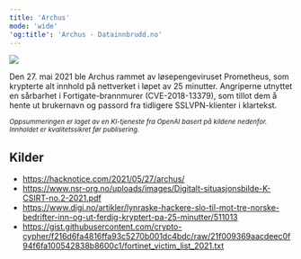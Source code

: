 ```yaml
---
title: 'Archus'
mode: 'wide'
'og:title': 'Archus - Datainnbrudd.no'
---
```


<Frame>
<img src="/images/archus.jpg" noZoom/>
</Frame>

Den 27. mai 2021 ble Archus rammet av løsepengeviruset Prometheus, som krypterte alt innhold på nettverket i løpet av 25 minutter. Angriperne utnyttet en sårbarhet i Fortigate-brannmurer (CVE-2018-13379), som tillot dem å hente ut brukernavn og passord fra tidligere SSLVPN-klienter i klartekst.

<sup><i>Oppsummeringen er laget av en KI-tjeneste fra OpenAI basert på kildene nedenfor. Innholdet er kvalitetssikret før publisering.</i></sup>

## Kilder
- https://hacknotice.com/2021/05/27/archus/
- https://www.nsr-org.no/uploads/images/Digitalt-situasjonsbilde-K-CSIRT-no.2-2021.pdf
- https://www.digi.no/artikler/lynraske-hackere-slo-til-mot-tre-norske-bedrifter-inn-og-ut-ferdig-kryptert-pa-25-minutter/511013
- https://gist.githubusercontent.com/crypto-cypher/f216d6fa4816ffa93c5270b001dc4bdc/raw/21f009369aacdeec0f94f6fa100542838b8600c1/fortinet_victim_list_2021.txt
